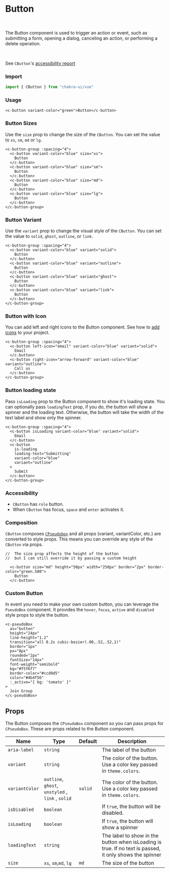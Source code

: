 
<SEO
  title="Button"
  description="The Button component is used to trigger an action or event, such as submitting a form, opening a dialog, canceling an action, or performing a delete operation."
/>

# Button
<br />

The Button component is used to trigger an action or event, such as submitting a form, opening a dialog, canceling an action, or performing a delete operation.

<br />

See `CButton`'s <a target="_blank" href="https://github.com/chakra-ui/chakra-ui-vue/blob/master/packages/chakra-ui-core/src/CButton/accesibility.md">accessibility report</a>

### Import

```js
import { CButton } from "chakra-ui/vue"
```

### Usage
```vue live=true
<c-button variant-color="green">Button</c-button>
```

### Button Sizes

Use the `size` prop to change the size of the `CButton`. You can set the value to `xs`, `sm`, `md` or `lg`.

```vue live=true
<c-button-group :spacing="4">
  <c-button variant-color="blue" size="xs">
    Button
  </c-button>
  <c-button variant-color="blue" size="sm">
    Button
  </c-button>
  <c-button variant-color="blue" size="md">
    Button
  </c-button>
  <c-button variant-color="blue" size="lg">
    Button
  </c-button>
</c-button-group>
```

### Button Variant

Use the `variant` prop to change the visual style of the `CButton`. You can set the value to `solid`, `ghost`, `outline`, or `link`.

```vue live=true
<c-button-group :spacing="4">
  <c-button variant-color="blue" variant="solid">
    Button
  </c-button>
  <c-button variant-color="blue" variant="outline">
    Button
  </c-button>
  <c-button variant-color="blue" variant="ghost">
    Button
  </c-button>
  <c-button variant-color="blue" variant="link">
    Button
  </c-button>
</c-button-group>    
```


### Button with Icon

You can add left and right icons to the Button component. See how to [add icons](#/icons) to your project.

```vue live=true
<c-button-group :spacing="4">
  <c-button left-icon="email" variant-color="blue" variant="solid">
    Email
  </c-button>
  <c-button right-icon="arrow-forward" variant-color="blue" variant="outline">
    Call us
  </c-button>
</c-button-group>    
```

### Button loading state

Pass `isLoading` prop to the Button component to show it's loading state. You can optionally pass `loadingText` prop, if you do, the button will show a spinner and the loading text. Otherwise, the button will take the width of the text label and show only the spinner.

```vue live=true
<c-button-group :spacing="4">
  <c-button isLoading variant-color="blue" variant="solid">
    Email
  </c-button>
  <c-button
    is-loading
    loading-text="Submitting"
    variant-color="blue"
    variant="outline"
  >
    Submit
  </c-button>
</c-button-group>    
```

### Accessibility

- `CButton` has `role` button.
- When `CButton` has focus, `space` and `enter` activates it.

### Composition

`CButton` composes [`CPseudobox`](#) and all props (variant, variantColor, etc.) are converted to style props. This means you can override any style of the `CButton` via props.

```vue live=true
//  The size prop affects the height of the button
//  but I can still override it by passing a custom height

  <c-button size="md" height="50px" width="250px" border="2px" border-color="green.500">
    Button
  </c-button>    
```

### Custom Button

In event you need to make your own custom button, you can leverage the `PseudoBox` component. It provides the `hover`, `focus`, `active` and `disabled` style props to style the button.

```vue live=true
<c-pseudoBox
  as="button"
  height="24px"
  line-height="1.2"
  transition="all 0.2s cubic-bezier(.08,.52,.52,1)"
  border="1px"
  px="8px"
  rounded="2px"
  fontSize="14px"
  font-weight="semibold"
  bg="#f5f6f7"
  border-color="#ccd0d5"
  color="#4b4f56"
  :_active="{ bg: 'tomato' }"
>
  Join Group
</c-pseudoBox>
```

## Props

The Button composes the `CPseudoBox` component so you can pass props for `CPseudoBox`. These are props related to the Button component.

| Name                  | Type                                            | Default | Description                                                                                             |
| --------------------- | ------------------------------------------------| --------| ------------------------------------------------------------------------------------------------------- |
| `aria-label`          | `string`                                         |         | The label of the button                                                                                 |
| `variant `            | `string`                                         |         | The color of the button. Use a color key passed in `theme.colors`.                                      |
| `variantColor`        | `outline`, `ghost`, `unstyled` , `link` , `solid` | `solid` | The color of the button. Use a color key passed in `theme.colors`.                                      |
| `isDisabled`          | `boolean`                                        |         | If `true`, the button will be disabled.                                                                 |
| `isLoading`           | `boolean`                                        |         | If `true`, the button will show a spinner                                                               |
| `loadingText`         | `string`                                         |         | The label to show in the button when isLoading is true. If no text is passed, it only shows the spinner |
| `size`                | `xs`, `sm`,`md`, `lg`                             | `md`    | The size of the button                                                                                  |

